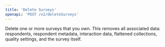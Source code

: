 ```yaml
---
title: 'Delete Surveys'
openapi: 'POST /v2/deleteSurveys'
---
```


Delete one or more surveys that you own. This removes all associated data: respondents, respondent metadata, interaction data, flattened collections, quality settings, and the survey itself.

